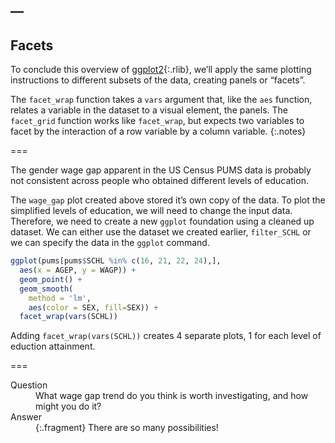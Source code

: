 ---
---

## Facets

To conclude this overview of [ggplot2](){:.rlib}, we'll apply the same plotting
instructions to different subsets of the data, creating panels or "facets".

The `facet_wrap` function takes a `vars` argument that, like the `aes` function,
relates a variable in the dataset to a visual element, the panels. The
`facet_grid` function works like `facet_wrap`, but expects two variables to
facet by the interaction of a row variable by a column variable.
{:.notes}

===

The gender wage gap apparent in the US Census PUMS data is probably not
consistent across people who obtained different levels of education.

The `wage_gap` plot created above stored it's own copy of the data. To plot the simplified levels of education, we will need to change the input data. Therefore, we need to create a
new `ggplot` foundation using a cleaned up dataset. We can either use the dataset we created earlier, `filter_SCHL` or we can specify the data in the `ggplot` command.

```r
ggplot(pums[pums$SCHL %in% c(16, 21, 22, 24),],
  aes(x = AGEP, y = WAGP)) + 
  geom_point() +
  geom_smooth(
    method = 'lm',
    aes(color = SEX, fill=SEX)) +
  facet_wrap(vars(SCHL))
```

Adding `facet_wrap(vars(SCHL))` creates 4 separate plots, 1 for each level of eduction attainment.

===

Question
: What wage gap trend do you think is worth investigating, and how might you
do it?

Answer
: {:.fragment} There are so many possibilities! 